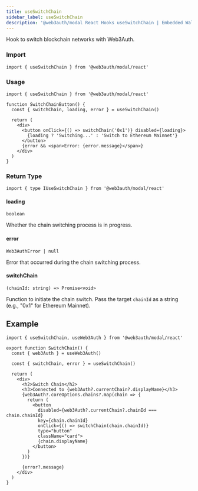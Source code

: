```yaml
---
title: useSwitchChain
sidebar_label: useSwitchChain
description: '@web3auth/modal React Hooks useSwitchChain | Embedded Wallets'
---
```


Hook to switch blockchain networks with Web3Auth.

### Import

```tsx
import { useSwitchChain } from '@web3auth/modal/react'
```

### Usage

```tsx
import { useSwitchChain } from '@web3auth/modal/react'

function SwitchChainButton() {
  const { switchChain, loading, error } = useSwitchChain()

  return (
    <div>
      <button onClick={() => switchChain('0x1')} disabled={loading}>
        {loading ? 'Switching...' : 'Switch to Ethereum Mainnet'}
      </button>
      {error && <span>Error: {error.message}</span>}
    </div>
  )
}
```

### Return Type

```tsx
import { type IUseSwitchChain } from '@web3auth/modal/react'
```

#### loading

`boolean`

Whether the chain switching process is in progress.

#### error

`Web3AuthError | null`

Error that occurred during the chain switching process.

#### switchChain

`(chainId: string) => Promise<void>`

Function to initiate the chain switch. Pass the target `chainId` as a string (e.g., "0x1" for Ethereum Mainnet).

## Example

```tsx title="switchChain.tsx"
import { useSwitchChain, useWeb3Auth } from '@web3auth/modal/react'

export function SwitchChain() {
  const { web3Auth } = useWeb3Auth()

  const { switchChain, error } = useSwitchChain()

  return (
    <div>
      <h2>Switch Chain</h2>
      <h3>Connected to {web3Auth?.currentChain?.displayName}</h3>
      {web3Auth?.coreOptions.chains?.map(chain => {
        return (
          <button
            disabled={web3Auth?.currentChain?.chainId === chain.chainId}
            key={chain.chainId}
            onClick={() => switchChain(chain.chainId)}
            type="button"
            className="card">
            {chain.displayName}
          </button>
        )
      })}

      {error?.message}
    </div>
  )
}
```
